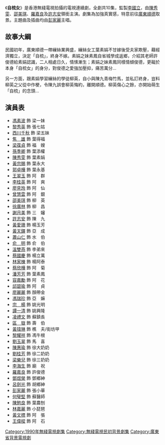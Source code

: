 {{無綫劇集
| 中文劇名=自梳女
| 英文劇名=
| 圖像=
| 製作年份=1990年
| 海外推出日期=
| 海外推出國家=
| 翡翠台首播日期=1990年12月3日-12月14日
| 翡翠台首播時間=逢星期一至五21:15-22:15
| 監製=[[李國立|李國立]]
| 編導=[[黃建勳|黃建勳]]、[[陳新俠|陳新俠]]、[[馮柏源|馮柏源]]
| 製作統籌=[[李婉嫻|李婉嫻]]
| 助理編導=[[馮麗嫦|馮麗嫦]]、[[朱慧筠|朱慧筠]]、[[管國偉|管國偉]]
| 編審=[[陳方|陳方]]
| 編劇=[[陳方|陳方]]、[[香潔儀|香潔儀]]、[[馮健新|馮健新]]
| 集數=10
| 劇種=
| 外景= 
| 製作公司=[[電視廣播有限公司|電視廣播有限公司]]
| 主演=[[陳秀雯|陳秀雯]]、[[邵美琪|邵美琪]]、[[羅嘉良|羅嘉良]]、[[許志安|許志安]]
| 主題曲=月光曲
| 作曲=[[潘健康|潘健康]]
| 填詞=[[潘健康|潘健康]]
| 主唱=[[彭家麗|彭家麗]]
}}
《'''自梳女'''》是香港無綫電視拍攝的電視連續劇，全劇共10集，監製[[李國立|李國立]]，由[[陳秀雯|陳秀雯]]、[[邵美琪|邵美琪]]、[[羅嘉良|羅嘉良]]及[[許志安|許志安]]領銜主演。劇集為加強真實感，特意前往[[廣東|廣東]][[順德|順德]]取景。主題曲及插曲均由[[彭家麗|彭家麗]]主唱。

== 故事大綱 ==
民國初年，廣東順德一帶繅絲業興盛，繅絲女工葉素娟不甘嫁後受夫家欺壓，藉經濟獨立，決定「自梳」，終身不嫁。素娟之妹素鳳自省城學成返鄉，介紹其老師許俊德給素娟認識，二人相處日久，情愫漸生；素娟之妹素鳳同樣情傾俊德，更礙於本身「自梳女」的身分，對俊德之愛強加壓抑，痛苦萬分…

另一方面，跟素娟學習繅絲的學徒柳英，自小與陳九青梅竹馬，並私訂終身，豈料柳英之父從中作梗，令陳九誤會柳英悔約，離開順德。柳英傷心之餘，亦開始萌生「自梳」的念頭… 

== 演員表 ==
*[[馮素波|馮素波]] 飾 梁一妹
*[[黎秀英|黎秀英]] 飾 張七姑
*[[西川千秋|西川千秋]] 飾 梁五妹
*[[焦雄|焦　雄]] 飾 葉得福
*[[梁葆貞|梁葆貞]] 飾 福　嫂
*[[孫季卿|孫季卿]] 飾 葉添權
*[[陳秀雯|陳秀雯]] 飾 葉素娟
*[[黃宗賜|黃宗賜]] 飾 葉永大
*[[郭卓樺|郭卓樺]] 飾 葉永基
*[[王翠玉|王翠玉]] 飾 阿　群
*[[李桂英|李桂英]] 飾 阿　爽
*[[廖見玲|廖見玲]] 飾 阿　仙
*[[曾慧雲|曾慧雲]] 飾 阿　銀
*[[邵美琪|邵美琪]] 飾 柳　英
*[[徐廣林|徐廣林]] 飾 柳　昌
*[[謝月美|謝月美]] 飾 三　嬸
*[[許志安|許志安]] 飾 陳　九
*[[黃愛珊|黃愛珊]] 飾 楊玉芳
*[[黃天鐸|黃天鐸]] 飾 亞　成
*[[蕭山仁|蕭山仁]] 飾 水　伯
*[[俞明|俞　明]] 飾 俞　伯
*[[溫雙燕|溫雙燕]] 飾 李弟來
*[[蔡國慶_(香港)|蔡國慶]] 飾 楊立萬
*[[林家棟|林家棟]] 飾 楊阿泰
*[[蔡欣樺|蔡欣樺]] 飾 阿　菊
*[[潘芳芳|潘芳芳]] 飾 葉素鳳
*[[容嘉勵|容嘉勵]] 飾 阿　花
*[[邱碧瑜|邱碧瑜]] 飾 阿　貞
*[[廖麗麗|廖麗麗]] 飾 顏帶金
*[[馮瑞珍|馮瑞珍]] 飾 亞　嫲
*[[宗楊|宗　楊]] 飾 姚光明
*[[譚一清|譚一清]] 飾 姚興隆
*[[凌禮文|凌禮文]] 飾 蘇鎮長
*[[區嶽|區　嶽]] 飾 壽　伯
*[[黃瑋琳|黃瑋琳]] 飾 樵　夫/街坊甲
*[[黎耀祥|黎耀祥]] 飾 馮牛根
*[[劉玉翠|劉玉翠]] 飾 馬　喜
*[[陳惠瑜|陳惠瑜]] 飾 徐大奶奶
*[[劉桂芳|劉桂芳]] 飾 徐二奶奶
*[[梁樂兒|梁樂兒]] 飾 徐三奶奶
*[[李海生|李海生]] 飾 廟　祝
*[[羅嘉良|羅嘉良]] 飾 許俊德
*[[鄧煜榮|鄧煜榮]] 飾 鄧鄉紳
*[[呂劍光|呂劍光]] 飾 胡鄉紳
*[[彭家麗|彭家麗]] 飾 張小華
*[[何璧堅|何璧堅]] 飾 蘇醫師
*[[陳勉良|陳勉良]] 飾 葉農刨
*[[林嘉麗|林嘉麗]] 飾 小琵琶
*[[黃文標|黃文標]] 飾 阿　張
*[[王偉樑|王偉樑]] 飾 阿　石

[[Category:1990年無綫電視劇集|Category:1990年無綫電視劇集]]
[[Category:無綫電視民初背景劇集|Category:無綫電視民初背景劇集]]
[[Category:廣東省背景電視劇|Category:廣東省背景電視劇]]